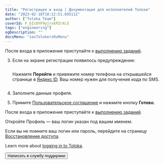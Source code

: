 ```yaml
---
title: "Регистрация и вход | Документация для исполнителей Толоки"
date: "2023-02-18T18:22:51.695112"
author: ["Toloka Team"]
coverId: F_bIcOYF9yjrxkPZrXc3
tags: ["engineering"]
ogDescription: ""
docsMenu: "iosTolokersRuMenu"
---
```



<RuAuthContent1/>

После входа в приложение приступайте к [выполнению заданий](./tasks).

<RuAuthContent2/>

3. Если на экране регистрации появилось предупреждение:

    <Cut title="Не привязан номер телефона">

    <Image width="260px" withBackground imageId="1677848025013" alt="" />

    Нажмите **Перейти** и привяжите номер телефона на открывшейся странице в [Яндекс ID](https://passport.yandex.ru/). Ваш номер нужен для получения кода по SMS.

    </Cut>

    <Cut title="Номер телефона привязан к другому аккаунту">

    <Image width="260px" withBackground imageId="1677848017286" alt="" />

    <RuAuthContent3/>

    </Cut>

1. Заполните данные профиля.

1. Примите [Пользовательское соглашение](https://yandex.ru/legal/toloka_useragreement/index.html) и нажмите кнопку **Готово**.

После входа в приложение приступайте к [выполнению заданий](./tasks).

<RuAuthContent4/>

<RuFaqLoginCommon1/>

<Cut title="Где посмотреть свой логин в мобильном приложении">

Откройте Профиль — ваш логин указан под вашим именем.

</Cut>

<Cut title="Не помню логин или пароль">

Если вы не помните ваш логин или пароль, перейдите на страницу [Восстановление доступа](https://passport.yandex.ru/passport?mode=restore).

Learn more about [logging in to Toloka](#registered).

</Cut>

<RuFaqLoginCommon2/>

<Button themeColor="light" view="default" size="l" type="link" url="./troubleshooting/troubleshooting#not_working_properly">Написать в службу поддержки</Button>

